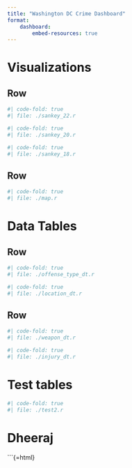 ```yaml
---
title: "Washington DC Crime Dashboard"
format: 
    dashboard:
        embed-resources: true
---
```


# Visualizations

## Row

```r
#| code-fold: true
#| file: ./sankey_22.r
```

```r
#| code-fold: true
#| file: ./sankey_20.r
```

```r
#| code-fold: true
#| file: ./sankey_18.r
```

## Row

```r
#| code-fold: true
#| file: ./map.r
```

# Data Tables

## Row

```r
#| code-fold: true
#| file: ./offense_type_dt.r
```

```r
#| code-fold: true
#| file: ./location_dt.r
```

## Row

```r
#| code-fold: true
#| file: ./weapon_dt.r
```

```r
#| code-fold: true
#| file: ./injury_dt.r
```

# Test tables

```r
#| code-fold: true
#| file: ./test2.r
```

# Dheeraj

```{=html}
<!-- Divs for Plotly plots -->
<div id="plot1"></div>
<div id="plot2"></div>
<!-- Link to Plotly.js library -->
<script src="https://cdn.plot.ly/plotly-latest.min.js"></script>
<script>
document.addEventListener('DOMContentLoaded', function() {
    // Offense data as JSON array from Python output 2020 data
    const dataFromPython  = [
        {"OFFENSE_TYPE_ID":2,"OFFENSE_NAME":"False Pretenses\/Swindle\/Confidence Game","LOCATION_NAME":"Air\/Bus\/Train Terminal","OFFENSE_COUNT":3},{"OFFENSE_TYPE_ID":2,"OFFENSE_NAME":"False Pretenses\/Swindle\/Confidence Game","LOCATION_NAME":"Parking\/Drop Lot\/Garage","OFFENSE_COUNT":1},{"OFFENSE_TYPE_ID":4,"OFFENSE_NAME":"Sexual Assault With An Object","LOCATION_NAME":"Highway\/Road\/Alley\/Street\/Sidewalk","OFFENSE_COUNT":1},{"OFFENSE_TYPE_ID":5,"OFFENSE_NAME":"Destruction\/Damage\/Vandalism of Property","LOCATION_NAME":"Air\/Bus\/Train Terminal","OFFENSE_COUNT":139},{"OFFENSE_TYPE_ID":5,"OFFENSE_NAME":"Destruction\/Damage\/Vandalism of Property","LOCATION_NAME":"Commercial\/Office Building","OFFENSE_COUNT":2},{"OFFENSE_TYPE_ID":5,"OFFENSE_NAME":"Destruction\/Damage\/Vandalism of Property","LOCATION_NAME":"Highway\/Road\/Alley\/Street\/Sidewalk","OFFENSE_COUNT":176},{"OFFENSE_TYPE_ID":5,"OFFENSE_NAME":"Destruction\/Damage\/Vandalism of Property","LOCATION_NAME":"Other\/Unknown","OFFENSE_COUNT":33},{"OFFENSE_TYPE_ID":5,"OFFENSE_NAME":"Destruction\/Damage\/Vandalism of Property","LOCATION_NAME":"Parking\/Drop Lot\/Garage","OFFENSE_COUNT":78},{"OFFENSE_TYPE_ID":7,"OFFENSE_NAME":"Theft of Motor Vehicle Parts or Accessories","LOCATION_NAME":"Air\/Bus\/Train Terminal","OFFENSE_COUNT":1},{"OFFENSE_TYPE_ID":7,"OFFENSE_NAME":"Theft of Motor Vehicle Parts or Accessories","LOCATION_NAME":"Highway\/Road\/Alley\/Street\/Sidewalk","OFFENSE_COUNT":1},{"OFFENSE_TYPE_ID":7,"OFFENSE_NAME":"Theft of Motor Vehicle Parts or Accessories","LOCATION_NAME":"Parking\/Drop Lot\/Garage","OFFENSE_COUNT":24},{"OFFENSE_TYPE_ID":11,"OFFENSE_NAME":"Counterfeiting\/Forgery","LOCATION_NAME":"Air\/Bus\/Train Terminal","OFFENSE_COUNT":1},{"OFFENSE_TYPE_ID":11,"OFFENSE_NAME":"Counterfeiting\/Forgery","LOCATION_NAME":"Other\/Unknown","OFFENSE_COUNT":1},{"OFFENSE_TYPE_ID":11,"OFFENSE_NAME":"Counterfeiting\/Forgery","LOCATION_NAME":"Parking\/Drop Lot\/Garage","OFFENSE_COUNT":2},{"OFFENSE_TYPE_ID":13,"OFFENSE_NAME":"Pocket-picking","LOCATION_NAME":"Air\/Bus\/Train Terminal","OFFENSE_COUNT":12},{"OFFENSE_TYPE_ID":13,"OFFENSE_NAME":"Pocket-picking","LOCATION_NAME":"Highway\/Road\/Alley\/Street\/Sidewalk","OFFENSE_COUNT":2},{"OFFENSE_TYPE_ID":14,"OFFENSE_NAME":"Theft From Motor Vehicle","LOCATION_NAME":"Air\/Bus\/Train Terminal","OFFENSE_COUNT":2},{"OFFENSE_TYPE_ID":14,"OFFENSE_NAME":"Theft From Motor Vehicle","LOCATION_NAME":"Commercial\/Office Building","OFFENSE_COUNT":1},{"OFFENSE_TYPE_ID":14,"OFFENSE_NAME":"Theft From Motor Vehicle","LOCATION_NAME":"Highway\/Road\/Alley\/Street\/Sidewalk","OFFENSE_COUNT":1},{"OFFENSE_TYPE_ID":14,"OFFENSE_NAME":"Theft From Motor Vehicle","LOCATION_NAME":"Other\/Unknown","OFFENSE_COUNT":1},{"OFFENSE_TYPE_ID":14,"OFFENSE_NAME":"Theft From Motor Vehicle","LOCATION_NAME":"Parking\/Drop Lot\/Garage","OFFENSE_COUNT":40},{"OFFENSE_TYPE_ID":16,"OFFENSE_NAME":"Drug\/Narcotic Violations","LOCATION_NAME":"Air\/Bus\/Train Terminal","OFFENSE_COUNT":217},{"OFFENSE_TYPE_ID":16,"OFFENSE_NAME":"Drug\/Narcotic Violations","LOCATION_NAME":"Highway\/Road\/Alley\/Street\/Sidewalk","OFFENSE_COUNT":66},{"OFFENSE_TYPE_ID":16,"OFFENSE_NAME":"Drug\/Narcotic Violations","LOCATION_NAME":"Other\/Unknown","OFFENSE_COUNT":1},{"OFFENSE_TYPE_ID":16,"OFFENSE_NAME":"Drug\/Narcotic Violations","LOCATION_NAME":"Parking\/Drop Lot\/Garage","OFFENSE_COUNT":21},{"OFFENSE_TYPE_ID":18,"OFFENSE_NAME":"Purse-snatching","LOCATION_NAME":"Air\/Bus\/Train Terminal","OFFENSE_COUNT":97},{"OFFENSE_TYPE_ID":18,"OFFENSE_NAME":"Purse-snatching","LOCATION_NAME":"Highway\/Road\/Alley\/Street\/Sidewalk","OFFENSE_COUNT":20},{"OFFENSE_TYPE_ID":18,"OFFENSE_NAME":"Purse-snatching","LOCATION_NAME":"Parking\/Drop Lot\/Garage","OFFENSE_COUNT":1},{"OFFENSE_TYPE_ID":20,"OFFENSE_NAME":"Arson","LOCATION_NAME":"Air\/Bus\/Train Terminal","OFFENSE_COUNT":2},{"OFFENSE_TYPE_ID":21,"OFFENSE_NAME":"Motor Vehicle Theft","LOCATION_NAME":"Air\/Bus\/Train Terminal","OFFENSE_COUNT":4},{"OFFENSE_TYPE_ID":21,"OFFENSE_NAME":"Motor Vehicle Theft","LOCATION_NAME":"Highway\/Road\/Alley\/Street\/Sidewalk","OFFENSE_COUNT":2},{"OFFENSE_TYPE_ID":21,"OFFENSE_NAME":"Motor Vehicle Theft","LOCATION_NAME":"Parking\/Drop Lot\/Garage","OFFENSE_COUNT":23},{"OFFENSE_TYPE_ID":27,"OFFENSE_NAME":"Aggravated Assault","LOCATION_NAME":"Air\/Bus\/Train Terminal","OFFENSE_COUNT":83},{"OFFENSE_TYPE_ID":27,"OFFENSE_NAME":"Aggravated Assault","LOCATION_NAME":"Highway\/Road\/Alley\/Street\/Sidewalk","OFFENSE_COUNT":30},{"OFFENSE_TYPE_ID":27,"OFFENSE_NAME":"Aggravated Assault","LOCATION_NAME":"Parking\/Drop Lot\/Garage","OFFENSE_COUNT":7},{"OFFENSE_TYPE_ID":28,"OFFENSE_NAME":"Stolen Property Offenses","LOCATION_NAME":"Air\/Bus\/Train Terminal","OFFENSE_COUNT":14},{"OFFENSE_TYPE_ID":28,"OFFENSE_NAME":"Stolen Property Offenses","LOCATION_NAME":"Grocery\/Supermarket","OFFENSE_COUNT":1},{"OFFENSE_TYPE_ID":29,"OFFENSE_NAME":"Kidnapping\/Abduction","LOCATION_NAME":"Air\/Bus\/Train Terminal","OFFENSE_COUNT":2},{"OFFENSE_TYPE_ID":29,"OFFENSE_NAME":"Kidnapping\/Abduction","LOCATION_NAME":"Highway\/Road\/Alley\/Street\/Sidewalk","OFFENSE_COUNT":1},{"OFFENSE_TYPE_ID":32,"OFFENSE_NAME":"Murder and Nonnegligent Manslaughter","LOCATION_NAME":"Air\/Bus\/Train Terminal","OFFENSE_COUNT":3},{"OFFENSE_TYPE_ID":35,"OFFENSE_NAME":"Drug Equipment Violations","LOCATION_NAME":"Air\/Bus\/Train Terminal","OFFENSE_COUNT":21},{"OFFENSE_TYPE_ID":35,"OFFENSE_NAME":"Drug Equipment Violations","LOCATION_NAME":"Highway\/Road\/Alley\/Street\/Sidewalk","OFFENSE_COUNT":1},{"OFFENSE_TYPE_ID":35,"OFFENSE_NAME":"Drug Equipment Violations","LOCATION_NAME":"Parking\/Drop Lot\/Garage","OFFENSE_COUNT":3},{"OFFENSE_TYPE_ID":36,"OFFENSE_NAME":"Rape","LOCATION_NAME":"Air\/Bus\/Train Terminal","OFFENSE_COUNT":3},{"OFFENSE_TYPE_ID":39,"OFFENSE_NAME":"Weapon Law Violations","LOCATION_NAME":"Air\/Bus\/Train Terminal","OFFENSE_COUNT":63},{"OFFENSE_TYPE_ID":39,"OFFENSE_NAME":"Weapon Law Violations","LOCATION_NAME":"Convenience Store","OFFENSE_COUNT":1},{"OFFENSE_TYPE_ID":39,"OFFENSE_NAME":"Weapon Law Violations","LOCATION_NAME":"Grocery\/Supermarket","OFFENSE_COUNT":1},{"OFFENSE_TYPE_ID":39,"OFFENSE_NAME":"Weapon Law Violations","LOCATION_NAME":"Highway\/Road\/Alley\/Street\/Sidewalk","OFFENSE_COUNT":9},{"OFFENSE_TYPE_ID":39,"OFFENSE_NAME":"Weapon Law Violations","LOCATION_NAME":"Parking\/Drop Lot\/Garage","OFFENSE_COUNT":2},{"OFFENSE_TYPE_ID":39,"OFFENSE_NAME":"Weapon Law Violations","LOCATION_NAME":"Residence\/Home","OFFENSE_COUNT":1},{"OFFENSE_TYPE_ID":40,"OFFENSE_NAME":"Robbery","LOCATION_NAME":"Air\/Bus\/Train Terminal","OFFENSE_COUNT":133},{"OFFENSE_TYPE_ID":40,"OFFENSE_NAME":"Robbery","LOCATION_NAME":"Highway\/Road\/Alley\/Street\/Sidewalk","OFFENSE_COUNT":19},{"OFFENSE_TYPE_ID":40,"OFFENSE_NAME":"Robbery","LOCATION_NAME":"Parking\/Drop Lot\/Garage","OFFENSE_COUNT":13},{"OFFENSE_TYPE_ID":41,"OFFENSE_NAME":"Credit Card\/Automated Teller Machine Fraud","LOCATION_NAME":"Air\/Bus\/Train Terminal","OFFENSE_COUNT":2},{"OFFENSE_TYPE_ID":44,"OFFENSE_NAME":"Intimidation","LOCATION_NAME":"Air\/Bus\/Train Terminal","OFFENSE_COUNT":58},{"OFFENSE_TYPE_ID":44,"OFFENSE_NAME":"Intimidation","LOCATION_NAME":"Commercial\/Office Building","OFFENSE_COUNT":1},{"OFFENSE_TYPE_ID":44,"OFFENSE_NAME":"Intimidation","LOCATION_NAME":"Government\/Public Building","OFFENSE_COUNT":1},{"OFFENSE_TYPE_ID":44,"OFFENSE_NAME":"Intimidation","LOCATION_NAME":"Highway\/Road\/Alley\/Street\/Sidewalk","OFFENSE_COUNT":37},{"OFFENSE_TYPE_ID":44,"OFFENSE_NAME":"Intimidation","LOCATION_NAME":"Other\/Unknown","OFFENSE_COUNT":1},{"OFFENSE_TYPE_ID":45,"OFFENSE_NAME":"All Other Larceny","LOCATION_NAME":"Air\/Bus\/Train Terminal","OFFENSE_COUNT":165},{"OFFENSE_TYPE_ID":45,"OFFENSE_NAME":"All Other Larceny","LOCATION_NAME":"Commercial\/Office Building","OFFENSE_COUNT":2},{"OFFENSE_TYPE_ID":45,"OFFENSE_NAME":"All Other Larceny","LOCATION_NAME":"Government\/Public Building","OFFENSE_COUNT":1},{"OFFENSE_TYPE_ID":45,"OFFENSE_NAME":"All Other Larceny","LOCATION_NAME":"Highway\/Road\/Alley\/Street\/Sidewalk","OFFENSE_COUNT":21},{"OFFENSE_TYPE_ID":45,"OFFENSE_NAME":"All Other Larceny","LOCATION_NAME":"Other\/Unknown","OFFENSE_COUNT":4},{"OFFENSE_TYPE_ID":45,"OFFENSE_NAME":"All Other Larceny","LOCATION_NAME":"Parking\/Drop Lot\/Garage","OFFENSE_COUNT":3},{"OFFENSE_TYPE_ID":46,"OFFENSE_NAME":"Impersonation","LOCATION_NAME":"Commercial\/Office Building","OFFENSE_COUNT":2},{"OFFENSE_TYPE_ID":46,"OFFENSE_NAME":"Impersonation","LOCATION_NAME":"Parking\/Drop Lot\/Garage","OFFENSE_COUNT":1},{"OFFENSE_TYPE_ID":47,"OFFENSE_NAME":"Theft From Building","LOCATION_NAME":"Air\/Bus\/Train Terminal","OFFENSE_COUNT":4},{"OFFENSE_TYPE_ID":47,"OFFENSE_NAME":"Theft From Building","LOCATION_NAME":"Commercial\/Office Building","OFFENSE_COUNT":2},{"OFFENSE_TYPE_ID":47,"OFFENSE_NAME":"Theft From Building","LOCATION_NAME":"Government\/Public Building","OFFENSE_COUNT":3},{"OFFENSE_TYPE_ID":47,"OFFENSE_NAME":"Theft From Building","LOCATION_NAME":"Other\/Unknown","OFFENSE_COUNT":1},{"OFFENSE_TYPE_ID":47,"OFFENSE_NAME":"Theft From Building","LOCATION_NAME":"Parking\/Drop Lot\/Garage","OFFENSE_COUNT":1},{"OFFENSE_TYPE_ID":49,"OFFENSE_NAME":"Burglary\/Breaking & Entering","LOCATION_NAME":"Air\/Bus\/Train Terminal","OFFENSE_COUNT":1},{"OFFENSE_TYPE_ID":50,"OFFENSE_NAME":"Theft From Coin-Operated Machine or Device","LOCATION_NAME":"Commercial\/Office Building","OFFENSE_COUNT":2},{"OFFENSE_TYPE_ID":51,"OFFENSE_NAME":"Simple Assault","LOCATION_NAME":"Air\/Bus\/Train Terminal","OFFENSE_COUNT":500},{"OFFENSE_TYPE_ID":51,"OFFENSE_NAME":"Simple Assault","LOCATION_NAME":"Commercial\/Office Building","OFFENSE_COUNT":3},{"OFFENSE_TYPE_ID":51,"OFFENSE_NAME":"Simple Assault","LOCATION_NAME":"Government\/Public Building","OFFENSE_COUNT":1},{"OFFENSE_TYPE_ID":51,"OFFENSE_NAME":"Simple Assault","LOCATION_NAME":"Highway\/Road\/Alley\/Street\/Sidewalk","OFFENSE_COUNT":156},{"OFFENSE_TYPE_ID":51,"OFFENSE_NAME":"Simple Assault","LOCATION_NAME":"Other\/Unknown","OFFENSE_COUNT":1},{"OFFENSE_TYPE_ID":51,"OFFENSE_NAME":"Simple Assault","LOCATION_NAME":"Parking\/Drop Lot\/Garage","OFFENSE_COUNT":14},{"OFFENSE_TYPE_ID":56,"OFFENSE_NAME":"Fondling","LOCATION_NAME":"Air\/Bus\/Train Terminal","OFFENSE_COUNT":44},{"OFFENSE_TYPE_ID":56,"OFFENSE_NAME":"Fondling","LOCATION_NAME":"Highway\/Road\/Alley\/Street\/Sidewalk","OFFENSE_COUNT":11},{"OFFENSE_TYPE_ID":62,"OFFENSE_NAME":"Animal Cruelty","LOCATION_NAME":"Highway\/Road\/Alley\/Street\/Sidewalk","OFFENSE_COUNT":1}

    ];


    let offenseData = dataFromPython.reduce((acc, curr) => {
        let offense = acc[curr.OFFENSE_NAME] || {total: 0, details: []};
        offense.total += curr.OFFENSE_COUNT;
        offense.details.push({location: curr.LOCATION_NAME, count: curr.OFFENSE_COUNT});
        acc[curr.OFFENSE_NAME] = offense;
        return acc;
    }, {});

    let sortedOffenses = Object.entries(offenseData)
        .sort((a, b) => b[1].total - a[1].total)
        .map(item => item[0]);

    let sortedCounts = Object.entries(offenseData)
        .sort((a, b) => b[1].total - a[1].total)
        .map(item => item[1].total);

    Plotly.newPlot('plot1', [{
        x: sortedOffenses,
        y: sortedCounts,
        type: 'bar',
        marker: {color: 'blue'},
        name: 'Total Offenses'
    }], {
        title: 'Click an Offense to View Locations',
        barmode: 'group',
        xaxis: {tickangle: -45}
    });

    let locationData = dataFromPython.reduce((acc, curr) => {
        acc[curr.LOCATION_NAME] = (acc[curr.LOCATION_NAME] || 0) + curr.OFFENSE_COUNT;
        return acc;
    }, {});

    let sortedLocations = Object.entries(locationData)
        .sort((a, b) => b[1] - a[1])
        .map(item => item[0]);

    let sortedLocationCounts = Object.entries(locationData)
        .sort((a, b) => b[1] - a[1])
        .map(item => item[1]);

    Plotly.newPlot('plot2', [{
        x: sortedLocations,
        y: sortedLocationCounts,
        type: 'bar',
        name: 'Offense Locations'
    }], {
        title: 'Initial Overview: Count of Crimes by Location'
    });

    document.getElementById('plot1').on('plotly_click', function(data) {
        if (data.points.length > 0) {
            const selectedOffense = data.points[0].x;
            let details = offenseData[selectedOffense].details;

            details.sort((a, b) => b.count - a.count);

            let locations = details.map(item => item.location);
            let locationCounts = details.map(item => item.count);

            Plotly.restyle('plot2', {
                x: [locations],
                y: [locationCounts]
            });
            Plotly.relayout('plot2', {
                title: `Where are you more likely to face the following Offense: ${selectedOffense}` // Dynamically set title based on selected offense
            });
        }
    });
});
</script>
